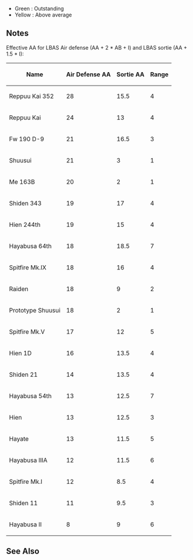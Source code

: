 {{todo|
* Merge Notes table into the main table: hide Classes column and add two extra columns for Air Defense AA and Sortie AA.
* Add good/outstanding values for those.
* Make it sortable: instead of creating a subpage, add a toggle between grouped and sortable tables. Can be applied to other equipment and ship listing pages.
* Equipment/ship listing page view component?
}}
*Green : Outstanding
*Yellow : Above average

{{EquipmentComparisonKai
|iterator = equipmentByType|type = 48|sort = _icon
|firepower_outstanding = 1
|firepower_good = 0
|aa_outstanding = 10
|aa_good = 8
|los_outstanding = 2
|los_good = 0
}}
==Notes==
Effective AA for LBAS Air defense (AA + 2 * AB + I) and LBAS sortie (AA + 1.5 * I):
{| class="article-table"
!Name!!Air Defense AA!!Sortie AA!!Range
|-
|Reppuu Kai 352||28||15.5||4
|-
|Reppuu Kai||24||13||4
|-
|Fw 190 D-9||21||16.5||3
|-
|Shuusui||21||3||1
|-
|Me 163B||20||2||1
|-
|Shiden 343||19||17||4
|-
|Hien 244th||19||15||4
|-
|Hayabusa 64th||18||18.5||7
|-
|Spitfire Mk.IX||18||16||4
|-
|Raiden||18||9||2
|-
|Prototype Shuusui||18||2||1
|-
|Spitfire Mk.V||17||12||5
|-
|Hien 1D||16||13.5||4
|-
|Shiden 21||14||13.5||4
|-
|Hayabusa 54th||13||12.5||7
|-
|Hien||13||12.5||3
|-
|Hayate||13||11.5||5
|-
|Hayabusa IIIA||12||11.5||6
|-
|Spitfire Mk.I||12||8.5||4
|-
|Shiden 11||11||9.5||3
|-
|Hayabusa II||8||9||6
|}

== See Also ==
{{Equipmentlist}}